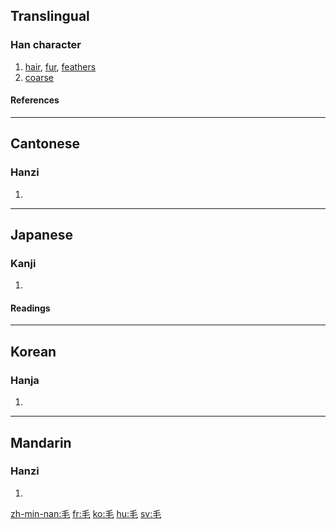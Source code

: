 ==Translingual==
===Han character===
{{Han char|rn=82|rad=毛|as=00|sn=4|four=2071<sub>4</sub>|canj=竹手山 (HQU)}}
# [[hair]], [[fur]], [[feather]]s
# [[coarse]]
====References====
{{Han ref|kx=0591.220|dkj=16772|dj=0983.260|hdz=31994.010|uh=6BDB|ud=27611|bh=A4F2|bd=42226}}

----
==Cantonese==
===Hanzi===
{{yue-hanzi|jyut=|y=mou4}}
# {{defn|Cantonese}}

----
==Japanese==
===Kanji===
{{ja-kanji|grade=|rs=毛00}}
# {{defn|Japanese}} 
====Readings====
{{ja-readings|on=[[もう]] (mō), [[ぼう]] (bō)|kun=[[け]] (ke)}}

----
==Korean==
===Hanja===
{{ko-hanja|hangeul=모|eumhun=털|rv=mo|mr=mo|y=mo}}
# {{defn|Korean}}

----
==Mandarin==
===Hanzi===
{{cmn-hanzi|pin=[[máo]] (mao2)|wg=mao<sup>2</sup>}}
# {{defn|Mandarin}}


[[zh-min-nan:毛]]
[[fr:毛]]
[[ko:毛]]
[[hu:毛]]
[[sv:毛]]